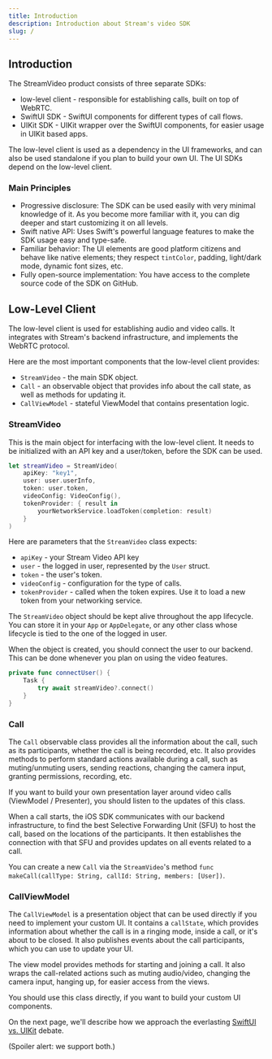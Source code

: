 ```yaml
---
title: Introduction
description: Introduction about Stream's video SDK
slug: /
---
```


## Introduction

The StreamVideo product consists of three separate SDKs:

- low-level client - responsible for establishing calls, built on top of WebRTC.
- SwiftUI SDK - SwiftUI components for different types of call flows.
- UIKit SDK - UIKit wrapper over the SwiftUI components, for easier usage in UIKit based apps.

The low-level client is used as a dependency in the UI frameworks, and can also be used standalone if you plan to build your own UI. The UI SDKs depend on the low-level client.

### Main Principles

- Progressive disclosure: The SDK can be used easily with very minimal knowledge of it. As you become more familiar with it, you can dig deeper and start customizing it on all levels.
- Swift native API: Uses Swift's powerful language features to make the SDK usage easy and type-safe.
- Familiar behavior: The UI elements are good platform citizens and behave like native elements; they respect `tintColor`, padding, light/dark mode, dynamic font sizes, etc.
- Fully open-source implementation: You have access to the complete source code of the SDK on GitHub.

## Low-Level Client

The low-level client is used for establishing audio and video calls. It integrates with Stream's backend infrastructure, and implements the WebRTC protocol.

Here are the most important components that the low-level client provides:

- `StreamVideo` - the main SDK object.
- `Call` - an observable object that provides info about the call state, as well as methods for updating it.
- `CallViewModel` - stateful ViewModel that contains presentation logic.

### StreamVideo

This is the main object for interfacing with the low-level client. It needs to be initialized with an API key and a user/token, before the SDK can be used.

```swift
let streamVideo = StreamVideo(
    apiKey: "key1",
    user: user.userInfo,
    token: user.token,
    videoConfig: VideoConfig(),
    tokenProvider: { result in
    	yourNetworkService.loadToken(completion: result)
    }
)
```

Here are parameters that the `StreamVideo` class expects:

- `apiKey` - your Stream Video API key
- `user` - the logged in user, represented by the `User` struct.
- `token` - the user's token.
- `videoConfig` - configuration for the type of calls.
- `tokenProvider` - called when the token expires. Use it to load a new token from your networking service.

The `StreamVideo` object should be kept alive throughout the app lifecycle. You can store it in your `App` or `AppDelegate`, or any other class whose lifecycle is tied to the one of the logged in user.

When the object is created, you should connect the user to our backend. This can be done whenever you plan on using the video features.

```swift
private func connectUser() {
    Task {
        try await streamVideo?.connect()
    }
}
```

### Call

The `Call` observable class provides all the information about the call, such as its participants, whether the call is being recorded, etc. It also provides methods to perform standard actions available during a call, such as muting/unmuting users, sending reactions, changing the camera input, granting permissions, recording, etc.

If you want to build your own presentation layer around video calls (ViewModel / Presenter), you should listen to the updates of this class.

When a call starts, the iOS SDK communicates with our backend infrastructure, to find the best Selective Forwarding Unit (SFU) to host the call, based on the locations of the participants. It then establishes the connection with that SFU and provides updates on all events related to a call.

You can create a new `Call` via the `StreamVideo`'s method `func makeCall(callType: String, callId: String, members: [User])`.

### CallViewModel

The `CallViewModel` is a presentation object that can be used directly if you need to implement your custom UI. It contains a `callState`, which provides information about whether the call is in a ringing mode, inside a call, or it's about to be closed. It also publishes events about the call participants, which you can use to update your UI.

The view model provides methods for starting and joining a call. It also wraps the call-related actions such as muting audio/video, changing the camera input, hanging up, for easier access from the views.

You should use this class directly, if you want to build your custom UI components.

On the next page, we'll describe how we approach the everlasting [SwiftUI vs. UIKit](./swiftui-vs-uikit.md) debate.

(Spoiler alert: we support both.)
